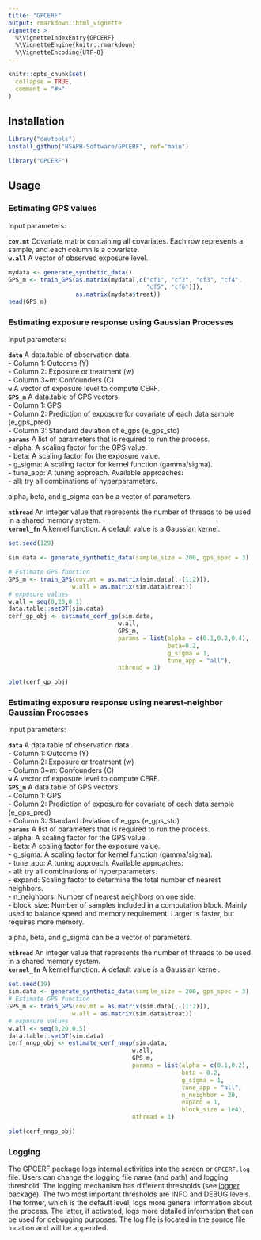```yaml
---
title: "GPCERF"
output: rmarkdown::html_vignette
vignette: >
  %\VignetteIndexEntry{GPCERF}
  %\VignetteEngine{knitr::rmarkdown}
  %\VignetteEncoding{UTF-8}
---
```


```r
knitr::opts_chunk$set(
  collapse = TRUE,
  comment = "#>"
)
```

## Installation

```r
library("devtools")
install_github("NSAPH-Software/GPCERF", ref="main")
```
```r
library("GPCERF")
```


## Usage

### Estimating GPS values

Input parameters:

**`cov.mt`** Covariate matrix containing all covariates. Each row represents a 
sample, and each column is a covariate.   
**`w.all`** A vector of observed exposure level.    

```r
mydata <- generate_synthetic_data()
GPS_m <- train_GPS(as.matrix(mydata[,c("cf1", "cf2", "cf3", "cf4",
                                       "cf5", "cf6")]),
                   as.matrix(mydata$treat))
head(GPS_m)
```

### Estimating exposure response using Gaussian Processes

Input parameters:

**`data`** A data.table of observation data.   
  - Column 1: Outcome (Y)   
  - Column 2: Exposure or treatment (w)   
  - Column 3~m: Confounders (C)   
**`w`** A vector of exposure level to compute CERF.   
**`GPS_m`** A data.table of GPS vectors.   
  - Column 1: GPS   
  - Column 2: Prediction of exposure for covariate of each data sample (e_gps_pred)   
  - Column 3: Standard deviation of e_gps (e_gps_std)   
**`params`** A list of parameters that is required to run the process.     
  - alpha: A scaling factor  for the GPS value.   
  - beta: A scaling factor for the exposure value.   
  - g_sigma: A scaling factor for kernel function (gamma/sigma).   
  - tune_app: A tuning approach. Available approaches:   
    - all: try all combinations of hyperparameters.   

alpha, beta, and g_sigma can be a vector of parameters. 

**`nthread`** An integer value that represents the number of threads to be used in a shared memory system.    
**`kernel_fn`** A kernel function. A default value is a Gaussian kernel.    

```r
set.seed(129)

sim.data <- generate_synthetic_data(sample_size = 200, gps_spec = 3)

# Estimate GPS function
GPS_m <- train_GPS(cov.mt = as.matrix(sim.data[,-(1:2)]),
                  w.all = as.matrix(sim.data$treat))
# exposure values
w.all = seq(0,20,0.1)
data.table::setDT(sim.data)
cerf_gp_obj <- estimate_cerf_gp(sim.data,
                               w.all,
                               GPS_m,
                               params = list(alpha = c(0.1,0.2,0.4),
                                             beta=0.2,
                                             g_sigma = 1,
                                             tune_app = "all"),
                               nthread = 1)

plot(cerf_gp_obj)
```

### Estimating exposure response using nearest-neighbor Gaussian Processes

Input parameters:

**`data`** A data.table of observation data.   
  - Column 1: Outcome (Y)   
  - Column 2: Exposure or treatment (w)   
  - Column 3~m: Confounders (C)   
**`w`** A vector of exposure level to compute CERF.   
**`GPS_m`** A data.table of GPS vectors.   
  - Column 1: GPS   
  - Column 2: Prediction of exposure for covariate of each data sample (e_gps_pred)   
  - Column 3: Standard deviation of e_gps (e_gps_std)   
**`params`** A list of parameters that is required to run the process.    
  - alpha: A scaling factor  for the GPS value.   
  - beta: A scaling factor for the exposure value.   
  - g_sigma: A scaling factor for kernel function (gamma/sigma).   
  - tune_app: A tuning approach. Available approaches:   
    - all: try all combinations of hyperparameters.   
  - expand: Scaling factor to determine the total number of nearest neighbors.   
  - n_neighbors: Number of nearest neighbors on one side.    
  - block_size: Number of samples included in a computation block. Mainly used to balance speed and memory requirement. Larger \code{block_size} is faster, but requires more memory.    

alpha, beta, and g_sigma can be a vector of parameters. 

**`nthread`** An integer value that represents the number of threads to be used in a shared memory system.    
**`kernel_fn`** A kernel function. A default value is a Gaussian kernel.    

```r
set.seed(19)
sim.data <- generate_synthetic_data(sample_size = 200, gps_spec = 3)
# Estimate GPS function
GPS_m <- train_GPS(cov.mt = as.matrix(sim.data[,-(1:2)]),
                  w.all = as.matrix(sim.data$treat))
# exposure values
w.all <- seq(0,20,0.5)
data.table::setDT(sim.data)
cerf_nngp_obj <- estimate_cerf_nngp(sim.data,
                                   w.all,
                                   GPS_m,
                                   params = list(alpha = c(0.1,0.2),
                                                 beta = 0.2,
                                                 g_sigma = 1,
                                                 tune_app = "all",
                                                 n_neighbor = 20,
                                                 expand = 1,
                                                 block_size = 1e4),
                                   nthread = 1)

plot(cerf_nngp_obj)
```

### Logging

The GPCERF package logs internal activities into the screen or `GPCERF.log` file. Users can change the logging file name (and path) and logging threshold. The logging mechanism has different thresholds (see [logger](https://cran.r-project.org/package=logger) package). The two most important thresholds are INFO and DEBUG levels. The former, which is the default level, logs more general information about the process. The latter, if activated, logs more detailed information that can be used for debugging purposes. The log file is located in the source file location and will be appended. 
